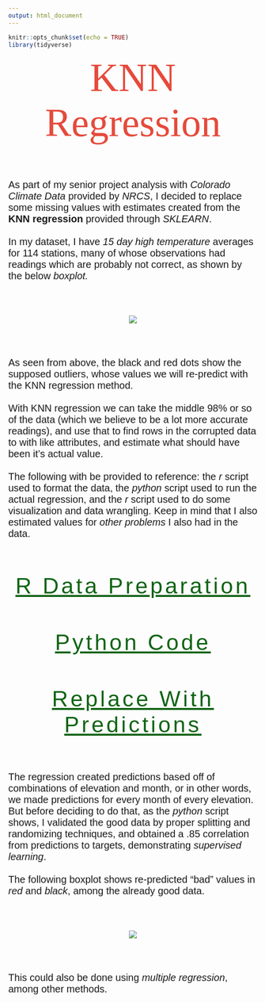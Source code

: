 ```yaml
---
output: html_document
---
```


```r
knitr::opts_chunk$set(echo = TRUE)
library(tidyverse)
```

<p id = "title">KNN Regression</p>

<br><br>

<p id = "desc">As part of my senior project analysis with <i>Colorado Climate Data</i> provided by <i>NRCS</i>, I decided to replace some missing values with estimates created from the <strong>KNN regression</strong> provided through <i>SKLEARN</i>.<br><br>In my dataset, I have <i>15 day high temperature</i> averages for 114 stations, many of whose observations had readings which are probably not correct, as shown by the below <i>boxplot.</i></p>

<br><br>

<center>

![](/Users/Wolfe/portfolio_site/docs/pics/high_box.png)

</center>

<br><br>

<p id="desc">As seen from above, the black and red dots show the supposed outliers, whose values we will re-predict with the KNN regression method.<br><br>With KNN regression we can take the middle 98% or so of the data (which we believe to be a lot more accurate readings), and use that to find rows in the corrupted data to with like attributes, and estimate what should have been it's actual value.<br><br>The following with be provided to reference: the <i>r</i> script used to format the data, the <i>python</i> script used to run the actual regression, and the <i>r</i> script used to do some visualization and data wrangling. Keep in mind that I also estimated values for <i>other problems</i> I also had in the data.</p>

<br><br>

<p id="section"><a id="section" href="https://github.com/Roctober92/portfolio/blob/master/docs/topics/ml/na_knn.R" target="_blank">R Data Preparation</a></p>

<br><br>

<p id="section"><a id="section" href="https://github.com/Roctober92/portfolio/blob/master/docs/topics/ml/temp_regression.py" target="_blank">Python Code</a></p>

<br><br>

<p id="section"><a id="section" href="https://github.com/Roctober92/portfolio/blob/master/docs/topics/ml/na_temp_replace.R" target="_blank">Replace With Predictions</a></p>

<br><br>

<p id = "desc">The regression created predictions based off of combinations of elevation and month, or in other words, we made predictions for every month of every elevation. But before deciding to do that, as the <i>python</i> script shows, I validated the good data by proper splitting and randomizing techniques, and obtained a .85 correlation from predictions to targets, demonstrating <i>supervised learning</i>.<br><br>The following boxplot shows re-predicted "bad" values in <i>red</i> and <i>black</i>, among the already good data.</p>

<br><br>

<center>

![](/Users/Wolfe/portfolio_site/docs/pics/after.png)

</center>

<br><br>

<p id="desc">This could also be done using <i>multiple regression</i>, among other methods.</p>


<style>
@import url('https://fonts.googleapis.com/css?family=Bitter');
@import url('https://fonts.googleapis.com/css?family=Quicksand');
@import url('https://fonts.googleapis.com/css?family=Yanone+Kaffeesatz');
#title{
margin: auto;
text-align: center;
font-size: 80px;
color: #E54A3B;
font-family: 'Bitter', serif;
}
#desc{
font-size: 20px;
font-family: 'Quicksand', sans-serif;
}
#section{
margin: auto;
text-align: center;
font-size: 45px;
font-family: 'Yanone Kaffeesatz', sans-serif;
color: #106414;
letter-spacing: 5px;
}

</style>